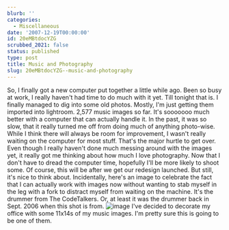 ```yaml
---
blurb: ''
categories:
  - Miscellaneous
date: '2007-12-19T00:00:00'
id: 20eMBtdocYZG
scrubbed_2021: false
status: published
type: post
title: Music and Photography
slug: 20eMBtdocYZG--music-and-photography
---
```


So, I finally got a new computer put together a little while ago.
Been so busy at work, I really haven't had time to do much with it
yet. Till tonight that is. I finally managed to dig into some old
photos. Mostly, I'm just getting them imported into lightroom.
2,577 music images so far. It's sooooooo much better with a
computer that can actually handle it. In the past, it was so slow,
that it really turned me off from doing much of anything
photo-wise. While I think there will always be room for
improvement, I wasn't really waiting on the computer for most
stuff. That's the major hurtle to get over. Even though I really
haven't done much messing around with the images yet, it really got
me thinking about how much I love photography. Now that I don't
have to dread the computer time, hopefully I'll be more likely to
shoot some. Of course, this will be after we get our redesign
launched. But still, it's nice to think about. Incidentally, here's
an image to celebrate the fact that I can actually work with images
now without wanting to stab myself in the leg with a fork to
distract myself from waiting on the machine. It's the drummer from
The CodeTalkers. Or, at least it was the drummer back in Sept. 2006
when this shot is from.
![image](http://www.alanwsmith.com/blog/wp-content/uploads/20060902-230200-01.jpg)
I've decided to decorate my office with some 11x14s of my music
images. I'm pretty sure this is going to be one of them.

